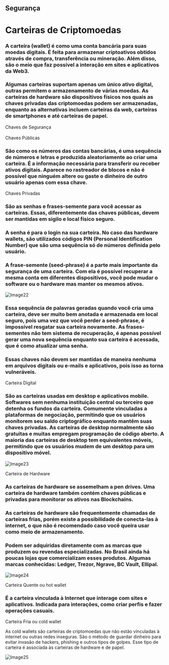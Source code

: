 <div style={{ color: "#21a16b", fontWeight: "700" }}>
  <h2>Segurança</h2>
</div>

<div style={{ color: "#1a4476" }}>
  <h1>Carteiras de Criptomoedas</h1>
</div>

### A **carteira (wallet) é como uma conta bancária para suas moedas digitais.** É feita para armazenar criptoativos obtidos através de compra, transferência ou mineração. Além disso, são o meio que faz possível a interação em sites e aplicativos da Web3.

### **Algumas carteiras suportam apenas um único ativo digital, outras permitem o armazenamento de várias moedas.** As carteiras de hardware são dispositivos físicos nos quais as chaves privadas das criptomoedas podem ser armazenadas, enquanto as alternativas incluem carteiras da web, carteiras de smartphones e até carteiras de papel.

<div style={{ color: "#21a16b", fontWeight: "700" }}>Chaves de Segurança</div>

<br />

<div style={{ color: "#1a4476", fontWeight: "700" }}>Chaves Públicas</div>

### São como os números das contas bancárias, é uma sequência de números e letras e produzida aleatoriamente ao criar uma carteira. É a informação necessária para transferir ou receber ativos digitais. Aparece no rastreador de blocos e não é possível que ninguém altere ou gaste o dinheiro de outro usuário apenas com essa chave.

<div style={{ color: "#1a4476", fontWeight: "700" }}>Chaves Privadas</div>

### São as senhas e frases-semente para você acessar as carteiras. Essas, diferentemente das chaves públicas, devem ser mantidas em sigilo e local físico seguro.

### A **senha** é para o login na sua carteira. No caso das hardware wallets, são utilizados códigos PIN (Personal Identification Number) que são uma sequência só de números definida pelo usuário.

### A **frase-semente (seed-phrase)** é a parte mais importante da segurança de uma carteira. Com ela é possível recuperar a mesma conta em diferentes dispositivos, você pode mudar o software ou o hardware mas manter os mesmos ativos.

![Image22](https://firebasestorage.googleapis.com/v0/b/web3edubrasil-eddf4.firebasestorage.app/o/Trails%2FNew_IntroWeb3%2F22.png?alt=media&token=5e5bfb02-1120-483b-98f0-3f499640612a)

### Essa sequência de palavras geradas quando você cria uma carteira, deve ser muito bem anotada e armazenada em local seguro, **pois uma vez que você perder a seed-phrase, é impossível resgatar sua carteira novamente.** As frases-sementes não tem sistema de recuperação, é apenas possível gerar uma nova sequência enquanto sua carteira é acessada, que é como atualizar uma senha.

### **Essas chaves não devem ser mantidas de maneira nenhuma em arquivos digitais ou e-mails e aplicativos, pois isso as torna vulneráveis.**

<div style={{ color: "#21a16b", fontWeight: "700" }}>Carteira Digital</div>

### São as carteiras usadas em desktop e aplicativos mobile. Softwares sem nenhuma instituição central ou terceiro que detenha os fundos da carteira. Comumente vinculadas a plataformas de negociação, permitindo que os usuários monitorem seu saldo criptográfico enquanto mantêm suas chaves privadas. As carteiras de desktop normalmente são gratuitas e muitas empregam programação de código aberto. A maioria das carteiras de desktop tem equivalentes móveis, permitindo que os usuários mudem de um desktop para um dispositivo móvel.

![Image23](https://firebasestorage.googleapis.com/v0/b/web3edubrasil-eddf4.firebasestorage.app/o/Trails%2FNew_IntroWeb3%2F23.png?alt=media&token=dca562a4-674b-4a0d-9ac9-aeddfcc84f98)

<div style={{ color: "#21a16b", fontWeight: "700" }}>Carteira de Hardware</div>

### As carteiras de hardware se assemelham a pen drives. Uma carteira de hardware também contém chaves públicas e privadas para monitorar os ativos nas Blockchains.

### As carteiras de hardware são frequentemente chamadas de carteiras frias, porém existe a possibilidade de conecta-las à internet, o que não é recomendado caso você queira usar como meio de armazenamento.

### Podem ser adquiridas diretamente com as marcas que produzem ou revendas especializadas. No Brasil ainda há poucas lojas que comercializam esses produtos. Algumas marcas conhecidas: Ledger, Trezor, Ngrave, BC Vault, Ellipal.

![Image24](https://firebasestorage.googleapis.com/v0/b/web3edubrasil-eddf4.firebasestorage.app/o/Trails%2FNew_IntroWeb3%2F24.png?alt=media&token=47fd9204-2459-4f90-becc-fad511c61e11)

<div style={{ color: "#21a16b", fontWeight: "700" }}>
  Carteira Quente ou hot wallet
</div>

### É a carteira vinculada à Internet que interage com sites e aplicativos. Indicada para interações, como criar perfis e fazer operações casuais.

<div style={{ color: "#21a16b", fontWeight: "700" }}>
  Carteira Fria ou cold wallet
</div>

<div style={{ display: "flex", gap: "20px" }}>
  <p style={{ width: "50%" }}>
    As cold wallets são carteiras de criptomoedas que não estão vinculadas à
    internet ou outras redes inseguras. São o método de guardar dinheiro para
    evitar invasão de hackers, phishing e outros tipos de golpes. Esse tipo de
    carteira é associada às carteiras de hardware e de papel.
  </p>

<div style={{maxWidth: "50%"}}>

![Image25](https://firebasestorage.googleapis.com/v0/b/web3edubrasil-eddf4.firebasestorage.app/o/Trails%2FNew_IntroWeb3%2F25.png?alt=media&token=e6cba408-71c3-42f0-ade7-75d9046d88b9)

</div>
</div>
